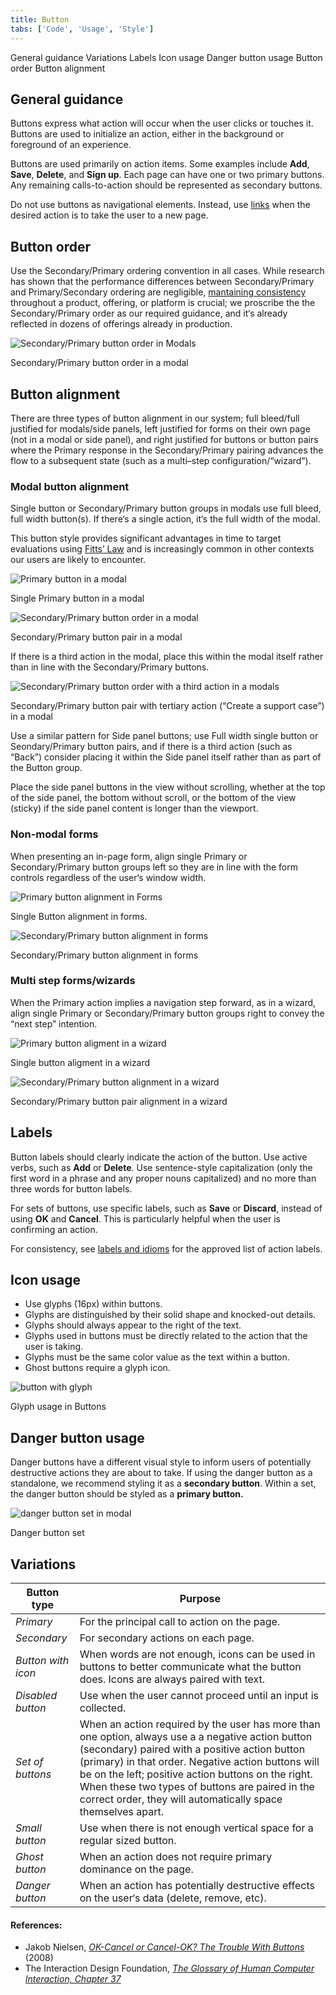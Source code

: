```yaml
---
title: Button
tabs: ['Code', 'Usage', 'Style']
---
```


<AnchorLinks>

<AnchorLink>General guidance</AnchorLink>
<AnchorLink>Variations</AnchorLink>
<AnchorLink>Labels</AnchorLink>
<AnchorLink>Icon usage</AnchorLink>
<AnchorLink>Danger button usage</AnchorLink>
<AnchorLink>Button order</AnchorLink>
<AnchorLink>Button alignment</AnchorLink>

</AnchorLinks>

## General guidance

Buttons express what action will occur when the user clicks or touches it. Buttons are used to initialize an action, either in the background or foreground of an experience.

Buttons are used primarily on action items. Some examples include **Add**, **Save**, **Delete**, and **Sign up**. Each page can have one or two primary buttons. Any remaining calls-to-action should be represented as secondary buttons.

Do not use buttons as navigational elements. Instead, use [links](/components/link) when the desired action is to take the user to a new page.

## Button order

Use the Secondary/Primary ordering convention in all cases. While research has shown that the performance differences between Secondary/Primary and Primary/Secondary ordering are negligible, [mantaining consistency](https://www.nngroup.com/articles/ok-cancel-or-cancel-ok/) throughout a product, offering, or platform is crucial; we proscribe the the Secondary/Primary order as our required guidance, and it‘s already reflected in dozens of offerings already in production.

<Row>
<Column colLg={8}>

![Secondary/Primary button order in Modals](images/button-usage-4.png)

<Caption>Secondary/Primary button order in a modal</Caption>

</Column>
</Row>

## Button alignment

There are three types of button alignment in our system; full bleed/full justified for modals/side panels, left justified for forms on their own page (not in a modal or side panel), and right justified for buttons or button pairs where the Primary response in the Secondary/Primary pairing advances the flow to a subsequent state (such as a multi–step configuration/“wizard”).

### Modal button alignment

Single button or Secondary/Primary button groups in modals use full bleed, full width button(s). If there‘s a single action, it‘s the full width of the modal.

This button style provides significant advantages in time to target evaluations using [Fitts’ Law](https://www.interaction-design.org/literature/book/the-glossary-of-human-computer-interaction/fitts-s-law) and is increasingly common in other contexts our users are likely to encounter.

<Row>
<Column colLg={8}>

![Primary button in a modal](images/button-usage-3.png)

<Caption>Single Primary button in a modal</Caption>

</Column>
</Row>

<Row>
<Column colLg={8}>

![Secondary/Primary button order in a modal](images/button-usage-4.png)

<Caption>Secondary/Primary button pair in a modal</Caption>

</Column>
</Row>

If there is a third action in the modal, place this within the modal itself rather than in line with the Secondary/Primary buttons.

<Row>
<Column colLg={8}>

![Secondary/Primary button order with a third action in a modals](images/button-usage-5.png)

<Caption>
  Secondary/Primary button pair with tertiary action (“Create a support case”)
  in a modal
</Caption>

</Column>
</Row>

Use a similar pattern for Side panel buttons; use Full width single button or Seondary/Primary button pairs, and if there is a third action (such as “Back”) consider placing it within the Side panel itself rather than as part of the Button group.

Place the side panel buttons in the view without scrolling, whether at the top of the side panel, the bottom without scroll, or the bottom of the view (sticky) if the side panel content is longer than the viewport.

### Non-modal forms

When presenting an in-page form, align single Primary or Secondary/Primary button groups left so they are in line with the form controls regardless of the user‘s window width.

<Row>
<Column colLg={8}>

![Primary button alignment in Forms](images/button-usage-6.png)

<Caption>Single Button alignment in forms.</Caption>

</Column>
</Row>

<Row>
<Column colLg={8}>

![Secondary/Primary button alignment in forms](images/button-usage-7.png)

<Caption>Secondary/Primary button alignment in forms</Caption>

</Column>
</Row>

### Multi step forms/wizards

When the Primary action implies a navigation step forward, as in a wizard, align single Primary or Secondary/Primary button groups right to convey the “next step” intention.

<Row>
<Column colLg={8}>

![Primary button aligment in a wizard](images/button-usage-8.png)

<Caption>Single button aligment in a wizard</Caption>

</Column>
</Row>

<Row>
<Column colLg={8}>

![Secondary/Primary button alignment in a wizard](images/button-usage-9.png)

<Caption>Secondary/Primary button pair alignment in a wizard</Caption>

</Column>
</Row>

## Labels

Button labels should clearly indicate the action of the button. Use active verbs, such as **Add** or **Delete**. Use sentence-style capitalization (only the first word in a phrase and any proper nouns capitalized) and no more than three words for button labels.

For sets of buttons, use specific labels, such as **Save** or **Discard**, instead of using **OK** and **Cancel**. This is particularly helpful when the user is confirming an action.

For consistency, see [labels and idioms](/guidelines/content/glossary) for the approved list of action labels.

## Icon usage

- Use glyphs (16px) within buttons.
- Glyphs are distinguished by their solid shape and knocked-out details.
- Glyphs should always appear to the right of the text.
- Glyphs used in buttons must be directly related to the action that the user is taking.
- Glyphs must be the same color value as the text within a button.
- Ghost buttons require a glyph icon.

<Row>
<Column colLg={8}>

![button with glyph](images/button-usage-1.png)

<Caption>Glyph usage in Buttons</Caption>

</Column>
</Row>

## Danger button usage

Danger buttons have a different visual style to inform users of potentially destructive actions they are about to take. If using the danger button as a standalone, we recommend styling it as a **secondary button**. Within a set, the danger button should be styled as a **primary button.**

<Row>
<Column colLg={8}>

![danger button set in modal](images/button-usage-2.png)

<Caption>Danger button set</Caption>

</Column>
</Row>

## Variations

| Button type        | Purpose                                                                                                                                                                                                                                                                                                                                                                           |
| ------------------ | --------------------------------------------------------------------------------------------------------------------------------------------------------------------------------------------------------------------------------------------------------------------------------------------------------------------------------------------------------------------------------- |
| _Primary_          | For the principal call to action on the page.                                                                                                                                                                                                                                                                                                                                     |
| _Secondary_        | For secondary actions on each page.                                                                                                                                                                                                                                                                                                                                               |
| _Button with icon_ | When words are not enough, icons can be used in buttons to better communicate what the button does. Icons are always paired with text.                                                                                                                                                                                                                                            |
| _Disabled button_  | Use when the user cannot proceed until an input is collected.                                                                                                                                                                                                                                                                                                                     |
| _Set of buttons_   | When an action required by the user has more than one option, always use a a negative action button (secondary) paired with a positive action button (primary) in that order. Negative action buttons will be on the left; positive action buttons on the right. When these two types of buttons are paired in the correct order, they will automatically space themselves apart. |
| _Small button_     | Use when there is not enough vertical space for a regular sized button.                                                                                                                                                                                                                                                                                                           |
| _Ghost button_     | When an action does not require primary dominance on the page.                                                                                                                                                                                                                                                                                                                    |
| _Danger button_    | When an action has potentially destructive effects on the user‘s data (delete, remove, etc).                                                                                                                                                                                                                                                                                      |

#### References:

- Jakob Nielsen, [_OK-Cancel or Cancel-OK? The Trouble With Buttons_](https://www.nngroup.com/articles/ok-cancel-or-cancel-ok/) (2008)
- The Interaction Design Foundation, [_The Glossary of Human Computer Interaction, Chapter 37_](https://www.interaction-design.org/literature/book/the-glossary-of-human-computer-interaction/fitts-s-law)
